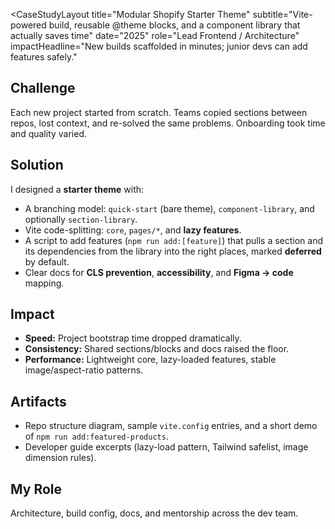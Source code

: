 
<CaseStudyLayout
  title="Modular Shopify Starter Theme"
  subtitle="Vite-powered build, reusable @theme blocks, and a component library that actually saves time"
  date="2025"
  role="Lead Frontend / Architecture"
  impactHeadline="New builds scaffolded in minutes; junior devs can add features safely."
>

## Challenge
Each new project started from scratch. Teams copied sections between repos, lost context, and re-solved the same problems. Onboarding took time and quality varied.

## Solution
I designed a **starter theme** with:
- A branching model: `quick-start` (bare theme), `component-library`, and optionally `section-library`.
- Vite code-splitting: `core`, `pages/*`, and **lazy features**.
- A script to add features (`npm run add:[feature]`) that pulls a section and its dependencies from the library into the right places, marked **deferred** by default.
- Clear docs for **CLS prevention**, **accessibility**, and **Figma → code** mapping.

## Impact
- **Speed:** Project bootstrap time dropped dramatically.
- **Consistency:** Shared sections/blocks and docs raised the floor.
- **Performance:** Lightweight core, lazy-loaded features, stable image/aspect-ratio patterns.

## Artifacts
- Repo structure diagram, sample `vite.config` entries, and a short demo of `npm run add:featured-products`.
- Developer guide excerpts (lazy-load pattern, Tailwind safelist, image dimension rules).

## My Role
Architecture, build config, docs, and mentorship across the dev team.

</CaseStudyLayout>
